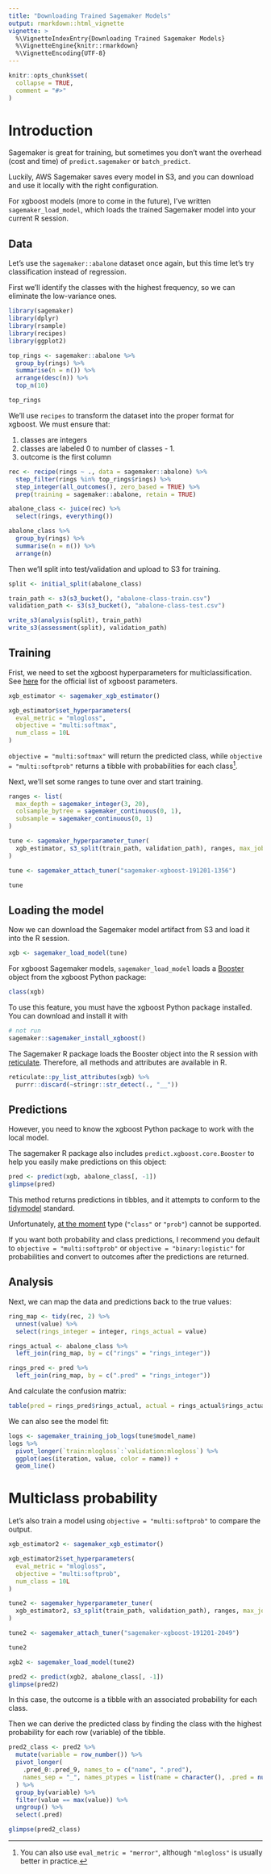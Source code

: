 ```yaml
---
title: "Downloading Trained Sagemaker Models"
output: rmarkdown::html_vignette
vignette: >
  %\VignetteIndexEntry{Downloading Trained Sagemaker Models}
  %\VignetteEngine{knitr::rmarkdown}
  %\VignetteEncoding{UTF-8}
---
```


```r
knitr::opts_chunk$set(
  collapse = TRUE,
  comment = "#>"
)
```

# Introduction

Sagemaker is great for training, 
but sometimes you don't want the overhead (cost and time) of 
`predict.sagemaker` or `batch_predict`.

Luckily, AWS Sagemaker saves every model in S3, 
and you can download and use it locally with the right configuration.

For xgboost models (more to come in the future), 
I've written `sagemaker_load_model`, which loads the trained Sagemaker model
into your current R session.

## Data

Let's use the `sagemaker::abalone` dataset once again, 
but this time let's try classification instead of regression.

First we'll identify the classes with the highest frequency, 
so we can eliminate the low-variance ones.

```r
library(sagemaker)
library(dplyr)
library(rsample)
library(recipes)
library(ggplot2)

top_rings <- sagemaker::abalone %>%
  group_by(rings) %>%
  summarise(n = n()) %>%
  arrange(desc(n)) %>%
  top_n(10)

top_rings
```

We'll use `recipes` to transform the dataset into the proper format
for xgboost. We must ensure that:

1. classes are integers
2. classes are labeled 0 to number of classes - 1.
3. outcome is the first column

```r
rec <- recipe(rings ~ ., data = sagemaker::abalone) %>%
  step_filter(rings %in% top_rings$rings) %>%
  step_integer(all_outcomes(), zero_based = TRUE) %>%
  prep(training = sagemaker::abalone, retain = TRUE)

abalone_class <- juice(rec) %>%
  select(rings, everything())

abalone_class %>%
  group_by(rings) %>%
  summarise(n = n()) %>%
  arrange(n)
```

Then we'll split into test/validation and upload to S3 for training.

```r
split <- initial_split(abalone_class)

train_path <- s3(s3_bucket(), "abalone-class-train.csv")
validation_path <- s3(s3_bucket(), "abalone-class-test.csv")
```

```r
write_s3(analysis(split), train_path)
write_s3(assessment(split), validation_path)
```

## Training

Frist, we need to set the xgboost hyperparameters for multiclassification.
See [here](https://xgboost.readthedocs.io/en/latest/parameter.html#learning-task-parameters)
for the official list of xgboost parameters.

```r
xgb_estimator <- sagemaker_xgb_estimator()

xgb_estimator$set_hyperparameters(
  eval_metric = "mlogloss",
  objective = "multi:softmax",
  num_class = 10L
)
```

`objective = "multi:softmax"` will return the predicted class,
while `objective = "multi:softprob"` returns a tibble 
with probabilities for each class^[
You can also use `eval_metric = "merror"`, 
although `"mlogloss"` is usually better in practice.].

Next, we'll set some ranges to tune over and start training.

```r
ranges <- list(
  max_depth = sagemaker_integer(3, 20),
  colsample_bytree = sagemaker_continuous(0, 1),
  subsample = sagemaker_continuous(0, 1)
)
```

```r
tune <- sagemaker_hyperparameter_tuner(
  xgb_estimator, s3_split(train_path, validation_path), ranges, max_jobs = 5
)
```

```r
tune <- sagemaker_attach_tuner("sagemaker-xgboost-191201-1356")
```

```r
tune
```

## Loading the model

Now we can download the Sagemaker model artifact from S3
and load it into the R session.

```r
xgb <- sagemaker_load_model(tune)
```

For xgboost Sagemaker models, 
`sagemaker_load_model` loads a 
[Booster](https://xgboost.readthedocs.io/en/latest/python/python_api.html#xgboost.Booster) 
object from the xgboost Python package:

```r
class(xgb)
```

To use this feature, you must have the xgboost Python package installed. 
You can download and install it with 

```r
# not run
sagemaker::sagemaker_install_xgboost()
```

The Sagemaker R package loads the Booster object into the R session with 
[reticulate](https://rstudio.github.io/reticulate/). 
Therefore, all methods and attributes are available in R.

```r
reticulate::py_list_attributes(xgb) %>%
  purrr::discard(~stringr::str_detect(., "__"))
```

## Predictions

However, you need to know the xgboost Python package 
to work with the local model.

The sagemaker R package also includes `predict.xgboost.core.Booster`
to help you easily make predictions on this object:

```r
pred <- predict(xgb, abalone_class[, -1])
glimpse(pred)
```

This method returns predictions in tibbles, 
and it attempts to conform to the 
[tidymodel](https://tidymodels.github.io/parsnip/reference/predict.model_fit.html)
standard.

Unfortunately, 
[at the moment](https://github.com/awslabs/amazon-sagemaker-examples/issues/479) 
type (`"class"` or `"prob"`) cannot be supported.

If you want both probability and class predictions, 
I recommend you default to `objective = "multi:softprob"`
or `objective = "binary:logistic"` for probabilities and convert to outcomes
after the predictions are returned. 

## Analysis

Next, we can map the data and predictions back to the true values:

```r
ring_map <- tidy(rec, 2) %>%
  unnest(value) %>%
  select(rings_integer = integer, rings_actual = value)

rings_actual <- abalone_class %>%
  left_join(ring_map, by = c("rings" = "rings_integer")) 
```

```r
rings_pred <- pred %>%
  left_join(ring_map, by = c(".pred" = "rings_integer"))
```

And calculate the confusion matrix:

```r
table(pred = rings_pred$rings_actual, actual = rings_actual$rings_actual)
```

We can also see the model fit:

```r
logs <- sagemaker_training_job_logs(tune$model_name)
logs %>%
  pivot_longer(`train:mlogloss`:`validation:mlogloss`) %>%
  ggplot(aes(iteration, value, color = name)) +
  geom_line()
```


# Multiclass probability

Let's also train a model using `objective = "multi:softprob"`
to compare the output.

```r
xgb_estimator2 <- sagemaker_xgb_estimator()

xgb_estimator2$set_hyperparameters(
  eval_metric = "mlogloss",
  objective = "multi:softprob",
  num_class = 10L
)
```

```r
tune2 <- sagemaker_hyperparameter_tuner(
  xgb_estimator2, s3_split(train_path, validation_path), ranges, max_jobs = 5
)
```

```r
tune2 <- sagemaker_attach_tuner("sagemaker-xgboost-191201-2049")
```

```r
tune2
```


```r
xgb2 <- sagemaker_load_model(tune2)
```

```r
pred2 <- predict(xgb2, abalone_class[, -1])
glimpse(pred2)
```

In this case, the outcome is a tibble with an associated probability 
for each class.

Then we can derive the predicted class by finding the class with the
highest probability for each row (variable) of the tibble.

```r
pred2_class <- pred2 %>%
  mutate(variable = row_number()) %>%
  pivot_longer(
    .pred_0:.pred_9, names_to = c("name", ".pred"), 
    names_sep = "_", names_ptypes = list(name = character(), .pred = numeric())
  ) %>%
  group_by(variable) %>%
  filter(value == max(value)) %>%
  ungroup() %>%
  select(.pred)

glimpse(pred2_class)
```
